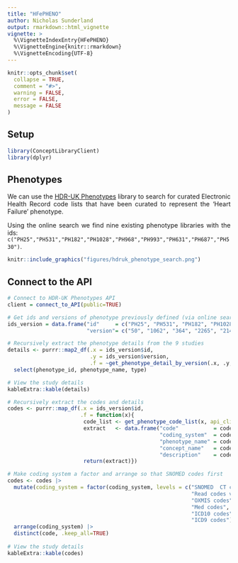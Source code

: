 ```yaml
---
title: "HFePHENO"
author: Nicholas Sunderland
output: rmarkdown::html_vignette
vignette: >
  %\VignetteIndexEntry{HFePHENO}
  %\VignetteEngine{knitr::rmarkdown}
  %\VignetteEncoding{UTF-8}
---
```

<style>
body{text-align: justify}
</style>
```r
knitr::opts_chunk$set(
  collapse = TRUE,
  comment = "#>", 
  warning = FALSE,
  error = FALSE,
  message = FALSE
)
```
## Setup
```r
library(ConceptLibraryClient)
library(dplyr)
```

## Phenotypes
We can use the [HDR-UK Phenotypes](https://phenotypes.healthdatagateway.org) library to search for
curated Electronic Health Record code lists that have been curated to represent the 'Heart Failure'
phenotype.

Using the online search we find nine existing phenotype libraries with the ids: `c("PH25","PH531","PH182","PH1028","PH968","PH993","PH631","PH687","PH530")`.

```r
knitr::include_graphics("figures/hdruk_phenotype_search.png")
```

## Connect to the API
```r
# Connect to HDR-UK Phenotypes API
client = connect_to_API(public=TRUE)

# Get ids and versions of phenotype previously defined (via online search for 'Heart Failure')
ids_version = data.frame("id"     = c("PH25", "PH531", "PH182", "PH1028", "PH968", "PH993", "PH631", "PH687", "PH530"),
                         "version"= c("50", "1062", "364", "2265", "2146", "2171", "1262", "1374", "1060"))

# Recursively extract the phenotype details from the 9 studies
details <- purrr::map2_df(.x = ids_version$id, 
                          .y = ids_version$version, 
                          .f = ~get_phenotype_detail_by_version(.x, .y, api_client=client)) |>
  select(phenotype_id, phenotype_name, type)

# View the study details
kableExtra::kable(details)

# Recursively extract the codes and details 
codes <- purrr::map_df(.x = ids_version$id, 
                       .f = function(x){
                        code_list <- get_phenotype_code_list(x, api_client=client)
                        extract   <- data.frame("code"           = code_list$code,
                                                "coding_system"  = code_list$coding_system,
                                                "phenotype_name" = code_list$phenotype_name,
                                                "concept_name"   = code_list$concept_name,
                                                "description"    = code_list$description)
                        return(extract)})

# Make coding system a factor and arrange so that SNOMED codes first
codes <- codes |> 
  mutate(coding_system = factor(coding_system, levels = c("SNOMED  CT codes",
                                                          "Read codes v2",
                                                          "OXMIS codes",
                                                          "Med codes",
                                                          "ICD10 codes",    
                                                          "ICD9 codes"))) |>
  arrange(coding_system) |>
  distinct(code, .keep_all=TRUE)
  
# View the study details
kableExtra::kable(codes)
```
